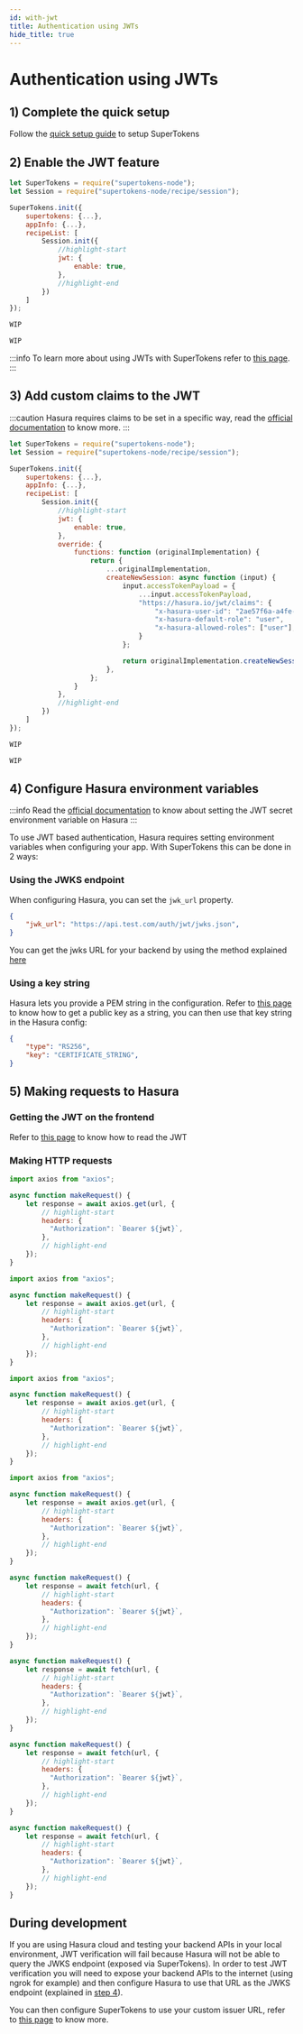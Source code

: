 ```yaml
---
id: with-jwt
title: Authentication using JWTs
hide_title: true
---
```


<!-- COPY DOCS -->
<!-- ./session/hasura-integration/with-jwt.mdx -->


# Authentication using JWTs

## 1) Complete the quick setup

Follow the [quick setup guide](../quick-setup/backend) to setup SuperTokens

## 2) Enable the JWT feature

<BackendSDKTabs>
<TabItem value="nodejs">

```jsx
let SuperTokens = require("supertokens-node");
let Session = require("supertokens-node/recipe/session");

SuperTokens.init({
    supertokens: {...},
    appInfo: {...},
    recipeList: [
        Session.init({
            //highlight-start
            jwt: {
                enable: true,
            },
            //highlight-end
        })
    ]
});
```
</TabItem>
<TabItem value="go">

```go
WIP
```
</TabItem>
<TabItem value="python">

```python
WIP
```

</TabItem>
</BackendSDKTabs>

:::info
To learn more about using JWTs with SuperTokens refer to [this page](../common-customizations/sessions/with-jwt/about).
:::

## 3)  Add custom claims to the JWT

:::caution
Hasura requires claims to be set in a specific way, read the [official documentation](https://hasura.io/docs/latest/graphql/core/auth/authentication/jwt.html) to know more.
:::

<BackendSDKTabs>
<TabItem value="nodejs">

```jsx
let SuperTokens = require("supertokens-node");
let Session = require("supertokens-node/recipe/session");

SuperTokens.init({
    supertokens: {...},
    appInfo: {...},
    recipeList: [
        Session.init({
            //highlight-start
            jwt: {
                enable: true,
            },
            override: {
                functions: function (originalImplementation) {
                    return {
                        ...originalImplementation,
                        createNewSession: async function (input) {
                            input.accessTokenPayload = {
                                ...input.accessTokenPayload,
                                "https://hasura.io/jwt/claims": {
                                    "x-hasura-user-id": "2ae57f6a-a4fe-4114-8800-5e1cbbcd6508",
                                    "x-hasura-default-role": "user",
                                    "x-hasura-allowed-roles": ["user"],
                                }
                            };

                            return originalImplementation.createNewSession(input);
                        },
                    };
                }
            },
            //highlight-end
        })
    ]
});
```
</TabItem>
<TabItem value="go">

```go
WIP
```
</TabItem>
<TabItem value="python">

```python
WIP
```

</TabItem>
</BackendSDKTabs>

## 4) Configure Hasura environment variables

:::info
Read the [official documentation](https://hasura.io/docs/latest/graphql/core/auth/authentication/jwt.html#configuring-jwt-mode) to know about setting the JWT secret environment variable on Hasura
:::

To use JWT based authentication, Hasura requires setting environment variables when configuring your app. With SuperTokens this can be done in 2 ways:

### Using the JWKS endpoint

When configuring Hasura, you can set the `jwk_url` property.

```json
{
    "jwk_url": "https://api.test.com/auth/jwt/jwks.json",
}
```

You can get the jwks URL for your backend by using the method explained [here](../common-customizations/sessions/with-jwt/get-jwks-and-issuer)

### Using a key string

Hasura lets you provide a PEM string in the configuration. Refer to [this page](../common-customizations/sessions/with-jwt/get-public-key) to know how to get a public key as a string, you can then use that key string in the Hasura config:

```json
{
    "type": "RS256",
    "key": "CERTIFICATE_STRING",
}
```

## 5) Making requests to Hasura

### Getting the JWT on the frontend

Refer to [this page](../common-customizations/sessions/with-jwt/read-jwt) to know how to read the JWT

### Making HTTP requests

<Question
    question="Do you use axios on your frontend?">
<Answer title="Yes">

<FrontendSDKTabs>
<TabItem value="reactjs">

```jsx
import axios from "axios";

async function makeRequest() {
    let response = await axios.get(url, {
        // highlight-start
        headers: {
          "Authorization": `Bearer ${jwt}`,
        },
        // highlight-end
    });
}
```

</TabItem>
<TabItem value="vanillajs">

<NpmOrScriptTabs>
<TabItem value="npm">

```jsx
import axios from "axios";

async function makeRequest() {
    let response = await axios.get(url, {
        // highlight-start
        headers: {
          "Authorization": `Bearer ${jwt}`,
        },
        // highlight-end
    });
}
```

</TabItem>
<TabItem value="script">

```jsx
import axios from "axios";

async function makeRequest() {
    let response = await axios.get(url, {
        // highlight-start
        headers: {
          "Authorization": `Bearer ${jwt}`,
        },
        // highlight-end
    });
}
```

</TabItem>
</NpmOrScriptTabs>

</TabItem>
<TabItem value="react-native">

```jsx
import axios from "axios";

async function makeRequest() {
    let response = await axios.get(url, {
        // highlight-start
        headers: {
          "Authorization": `Bearer ${jwt}`,
        },
        // highlight-end
    });
}
```

</TabItem>
</FrontendSDKTabs>

</Answer>
<Answer title="No">

<FrontendSDKTabs>
<TabItem value="reactjs">

```jsx
async function makeRequest() {
    let response = await fetch(url, {
        // highlight-start
        headers: {
          "Authorization": `Bearer ${jwt}`,
        },
        // highlight-end
    });
}
```

</TabItem>
<TabItem value="vanillajs">

<NpmOrScriptTabs>
<TabItem value="npm">

```jsx
async function makeRequest() {
    let response = await fetch(url, {
        // highlight-start
        headers: {
          "Authorization": `Bearer ${jwt}`,
        },
        // highlight-end
    });
}
```

</TabItem>
<TabItem value="script">

```jsx
async function makeRequest() {
    let response = await fetch(url, {
        // highlight-start
        headers: {
          "Authorization": `Bearer ${jwt}`,
        },
        // highlight-end
    });
}
```

</TabItem>
</NpmOrScriptTabs>

</TabItem>
<TabItem value="react-native">

```jsx
async function makeRequest() {
    let response = await fetch(url, {
        // highlight-start
        headers: {
          "Authorization": `Bearer ${jwt}`,
        },
        // highlight-end
    });
}
```

</TabItem>
</FrontendSDKTabs>

</Answer>
</Question>

## During development

If you are using Hasura cloud and testing your backend APIs in your local environment, JWT verification will fail because Hasura will not be able to query the JWKS endpoint (exposed via SuperTokens). In order to test JWT verification you will need to expose your backend APIs to the internet (using ngrok for example) and then configure Hasura to use that URL as the JWKS endpoint (explained in [step 4](#4-configure-hasura-environment-variables)).

You can then configure SuperTokens to use your custom issuer URL, refer to [this page](../common-customizations/sessions/with-jwt/enabling-jwts#using-a-custom-issuer) to know more.
